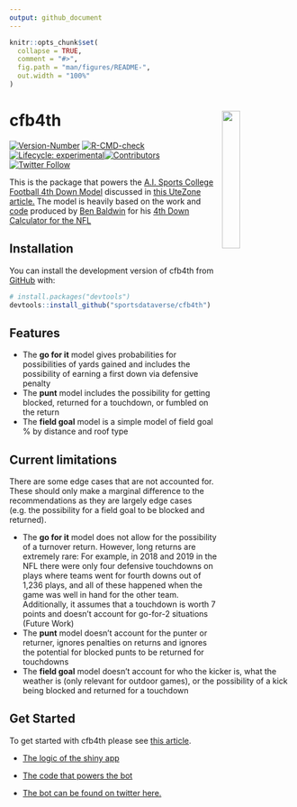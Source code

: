 ---
output: github_document
---

<!-- README.md is generated from README.Rmd. Please edit that file -->

```{r rdmesetup, include = FALSE}
knitr::opts_chunk$set(
  collapse = TRUE,
  comment = "#>",
  fig.path = "man/figures/README-",
  out.width = "100%"
)
```

# cfb4th <a href='https://cfb4th.sportsdataverse.org'><img src='https://raw.githubusercontent.com/sportsdataverse/cfb4th/main/man/figures/logo.png' align="right" width="25%" min-width="120px" /></a>

<!-- badges: start -->
[![Version-Number](https://img.shields.io/github/r-package/v/sportsdataverse/cfb4th?label=cfb4th&logo=R&style=for-the-badge)](https://github.com/sportsdataverse/cfb4th/)
[![R-CMD-check](https://img.shields.io/github/workflow/status/sportsdataverse/cfb4th/R-CMD-check?label=R-CMD-Check&logo=R&logoColor=white&style=for-the-badge)](https://github.com/sportsdataverse/cfb4th/actions/workflows/R-CMD-check.yaml)
[![Lifecycle: experimental](https://img.shields.io/badge/lifecycle-experimental-orange.svg?style=for-the-badge&logo=github)](https://lifecycle.r-lib.org/articles/stages.html#experimental)[![Contributors](https://img.shields.io/github/contributors/sportsdataverse/fastRhockey?style=for-the-badge)](https://github.com/sportsdataverse/fastRhockey/graphs/contributors)
[![Twitter Follow](https://img.shields.io/twitter/follow/aisports_4th.svg?color=blue&label=%40aisports_4th&logo=twitter&style=for-the-badge)](https://twitter.com/aisports_4th)

<!-- badges: end -->

This is the package that powers the [A.I. Sports College Football 4th Down Model](https://kazink.shinyapps.io/cfb_fourth_down/) discussed in [this UteZone article.](https://247sports.com/college/utah/LongFormArticle/Utah-Fourth-Downs-2020-159851937/) The model is heavily based on the work and [code](https://www.nfl4th.com/) produced by [Ben Baldwin](https://twitter.com/benbbaldwin) for his [4th Down Calculator for the NFL](https://rbsdm.com/stats/fourth_calculator/)

## Installation

<!-- You can install the released version of cfb4th from [CRAN](https://CRAN.R-project.org) with: -->

<!-- ``` r -->
<!-- install.packages("cfb4th") -->
<!-- ``` -->

<!-- And the development version from [GitHub](https://github.com/) with: -->

<!-- ``` r -->
<!-- # install.packages("devtools") -->
<!-- devtools::install_github("sportsdataverse/cfb4th") -->
<!-- ``` -->

You can install the development version of cfb4th from [GitHub](https://github.com/) with:

``` r
# install.packages("devtools")
devtools::install_github("sportsdataverse/cfb4th")
```

## Features

* The **go for it** model gives probabilities for possibilities of yards gained and includes the possibility of earning a first down via defensive penalty
* The **punt** model includes the possibility for getting blocked, returned for a touchdown, or fumbled on the return
* The **field goal** model is a simple model of field goal % by distance and roof type

## Current limitations

There are some edge cases that are not accounted for. These should only make a marginal difference to the recommendations as they are largely edge cases (e.g. the possibility for a field goal to be blocked and returned).

* The **go for it** model does not allow for the possibility of a turnover return. However, long returns are extremely rare: For example, in 2018 and 2019 in the NFL there were only four defensive touchdowns on plays where teams went for fourth downs out of 1,236 plays, and all of these happened when the game was well in hand for the other team. Additionally, it assumes that a touchdown is worth 7 points and doesn't account for go-for-2 situations (Future Work)
* The **punt** model doesn’t account for the punter or returner, ignores penalties on returns and ignores the potential for blocked punts to be returned for touchdowns
* The **field goal** model doesn’t account for who the kicker is, what the weather is (only relevant for outdoor games), or the possibility of a kick being blocked and returned for a touchdown

## Get Started

To get started with cfb4th please see [this article](https://cfb4th.sportsdataverse.org/articles/cfb4th.html). 


* [The logic of the shiny app](https://github.com/Kazink36/cfb_fourth_down/blob/main/app.R)

* [The code that powers the bot](https://github.com/Kazink36/cfb_fourth_down/tree/main/bot)

* [The bot can be found on twitter here.](https://twitter.com/aisports_4th)
